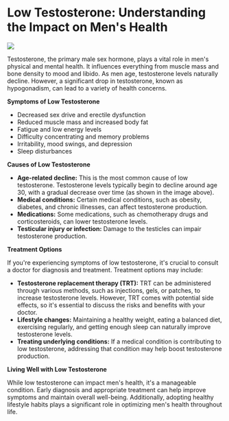 # Low Testosterone: Understanding the Impact on Men's Health

<img src="https://media.istockphoto.com/id/1132954609/photo/funny-sport-nerd-with-large-shadow-arms.jpg?s=1024x1024&w=is&k=20&c=FSW02Qd_AUU7a_2iUlhiybWI_aMfg4Yg45NCHNS4srs=" />

Testosterone, the primary male sex hormone, plays a vital role in men's physical and mental health. It influences everything from muscle mass and bone density to mood and libido. As men age, testosterone levels naturally decline. However, a significant drop in testosterone, known as hypogonadism, can lead to a variety of health concerns.

**Symptoms of Low Testosterone**

* Decreased sex drive and erectile dysfunction
* Reduced muscle mass and increased body fat
* Fatigue and low energy levels
* Difficulty concentrating and memory problems
* Irritability, mood swings, and depression
* Sleep disturbances

**Causes of Low Testosterone**

* **Age-related decline:** This is the most common cause of low testosterone. Testosterone levels typically begin to decline around age 30, with a gradual decrease over time (as shown in the image above).
* **Medical conditions:** Certain medical conditions, such as obesity, diabetes, and chronic illnesses, can affect testosterone production.
* **Medications:** Some medications, such as chemotherapy drugs and corticosteroids, can lower testosterone levels.
* **Testicular injury or infection:** Damage to the testicles can impair testosterone production.

**Treatment Options**

If you're experiencing symptoms of low testosterone, it's crucial to consult a doctor for diagnosis and treatment.  Treatment options may include:

* **Testosterone replacement therapy (TRT):** TRT can be administered through various methods, such as injections, gels, or patches, to increase testosterone levels. However, TRT comes with potential side effects,  so it's essential to discuss the risks and benefits with your doctor.
* **Lifestyle changes:** Maintaining a healthy weight, eating a balanced diet, exercising regularly, and getting enough sleep can naturally improve testosterone levels.
* **Treating underlying conditions:** If a medical condition is contributing to low testosterone, addressing that condition may help boost testosterone production.

**Living Well with Low Testosterone**

While low testosterone can impact men's health, it's a manageable condition. Early diagnosis and appropriate treatment can help improve symptoms and maintain overall well-being. Additionally, adopting healthy lifestyle habits plays a significant role in optimizing men's health throughout life.
